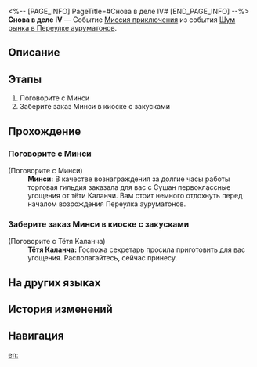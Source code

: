 <%-- [PAGE_INFO]
PageTitle=#Снова в деле IV#
[END_PAGE_INFO] --%>
{{Дополнить|Диалоги.}}
{{Миссия Инфобокс
|id              = 8003219
|Название        = 
|Изображение     = Миссия Снова в деле IV.png
|Тип             = Миссия приключения
|Событие         = Шум рынка в Переулке ауруматонов
|Глава           = Шум рынка в Переулке ауруматонов
|Условия         = Завершена [[Миссия приключения]] «[[Управление причалом III]]»
|Персонажи       = Минси; Первопроходец; Тётя Каланча
|СтартЛокация    = [[Лофу Сяньчжоу]] — [[Переулок ауруматонов]]
|Мир             = Лофу Сяньчжоу
|Предыдущая      = Управление причалом III
|Следующая       = ???
|Награды         = Опыт Освоения*200; Звёздный нефрит*40; Путеводитель путешественника*5; Утраченный кристалл*5; Paean of Indulgence*1 { text = Paean of Indulgence }; Кредиты*45 000
}}
'''Снова в деле IV''' — Событие [[Миссия приключения]] из события [[Шум рынка в Переулке ауруматонов]].

==Описание==
{{Описание|Завершились открытые торги в Звёздном дворце. Неизвестно, принесёт ли вся ваша тяжёлая работа результат. Нужно подождать официальных заявлений от Звёздного дворца.<br />Вечно воинственная Сушан, вероятно, не ожидала, что однажды станет переговорщиком. Поговорите с ней.}}

==Этапы==
# Поговорите с Минси
# Заберите заказ Минси в киоске с закусками

==Прохождение==
{{Дополнить}}

===Поговорите с Минси===
{{Описание миссии|тип=Миссия приключения|локация=Переулок ауруматонов|В Переулке ауруматонов должно было появиться что-то новенькое. Не хотите проверить?<br />Регулярно посещайте Переулок ауруматонов.}}
{{Диалог Начало}}

;(Поговорите с Минси)
:'''Минси:''' В качестве вознаграждения за долгие часы работы торговая гильдия заказала для вас с Сушан первоклассные угощения от тёти Каланчи. Вам стоит немного отдохнуть перед началом возрождения Переулка ауруматонов.
{{Диалог Конец}}

===Заберите заказ Минси в киоске с закусками===
{{Описание миссии|тип=Миссия приключения|локация=Переулок ауруматонов|Госпожа секретарь официально проинформировала вас о том, что с вашей помощью торговая гильдия успешно достигла цели по доходам и потратит часть выручки на техническое обслуживание и реконструкцию причала. Она также заказала много закусок у тёти Каланчи, чтобы вы могли ими насладиться.<br />Хотя госпожа секретарь не заявила об этом напрямую, вы должны воспринимать это как награду за то, что помогли достичь целевого показателя дохода.}}
{{Диалог Начало}}

;(Поговорите с Тётя Каланча)
:'''Тётя Каланча:''' Госпожа секретарь просила приготовить для вас угощения. Располагайтесь, сейчас принесу.
:{{Чёрный экран|Тётя Каланча с энтузиазмом упаковала для вас закуски.}}
{{Диалог Конец}}

==На других языках==
{{На других языках
|en   = Back in Business (IV)
|zhs  = 金戺重喧•其四
|zht  = 金戺重喧•其四
|ja   = 金庭、喧騒を重ねて・その4
|ko   = 다시 부흥하는 금빛•4
|es   = De nuevo en activo&nbsp;IV
|fr   = Les affaires reprennent (IV)
|ru   = Снова в деле IV
|th   = คืนสู่ความรุ่งเรือง 4
|vi   = Huyên Náo Trở Lại 4
|de   = Wieder im Geschäft 4
|id   = Hiruk Pikuk yang Kembali Bergaung 4
|pt   = De Volta aos Negócios (IV)
}}

==История изменений==
{{История изменений|3.5}}

==Навигация==
{{Миссия приключения Навбокс|Глава }}

[[en:]]
